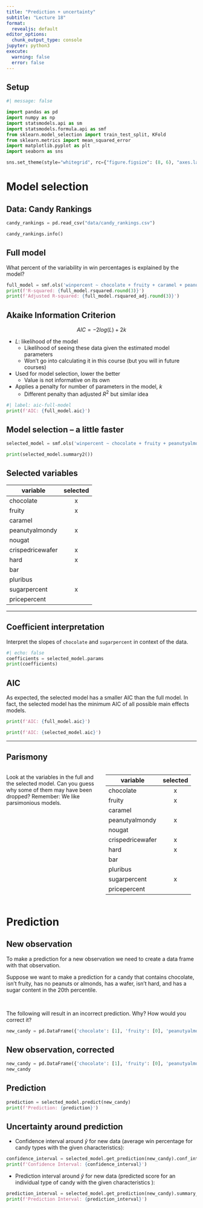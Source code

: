 ```yaml
---
title: "Prediction + uncertainty"
subtitle: "Lecture 18"
format:
  revealjs: default
editor_options: 
  chunk_output_type: console
jupyter: python3
execute:
  warning: false
  error: false
---
```


## Setup {.smaller}

```python
#| message: false

import pandas as pd
import numpy as np
import statsmodels.api as sm
import statsmodels.formula.api as smf
from sklearn.model_selection import train_test_split, KFold
from sklearn.metrics import mean_squared_error
import matplotlib.pyplot as plt
import seaborn as sns

sns.set_theme(style="whitegrid", rc={"figure.figsize": (8, 6), "axes.labelsize": 16, "xtick.labelsize": 14, "ytick.labelsize": 14})

```

# Model selection

## Data: Candy Rankings {.smaller}

```python
candy_rankings = pd.read_csv("data/candy_rankings.csv")

candy_rankings.info()
```

## Full model {.smaller}

::: question
What percent of the variability in win percentages is explained by the model?
:::

```python
full_model = smf.ols('winpercent ~ chocolate + fruity + caramel + peanutyalmondy + nougat + crispedricewafer + hard + bar + pluribus + sugarpercent + pricepercent', data=candy_rankings).fit()
print(f'R-squared: {full_model.rsquared.round(3)}')
print(f'Adjusted R-squared: {full_model.rsquared_adj.round(3)}')
```

## Akaike Information Criterion {.smaller}

$$ AIC = -2log(L) + 2k $$

::: incremental
-   $L$: likelihood of the model
    -   Likelihood of seeing these data given the estimated model parameters
    -   Won't go into calculating it in this course (but you will in future courses)
-   Used for model selection, lower the better
    -   Value is not informative on its own
-   Applies a penalty for number of parameters in the model, $k$
    -   Different penalty than adjusted $R^2$ but similar idea
:::

::: fragment
```python
#| label: aic-full-model
print(f'AIC: {full_model.aic}')
```
:::

## Model selection -- a little faster {.smaller}

```python
selected_model = smf.ols('winpercent ~ chocolate + fruity + peanutyalmondy + crispedricewafer + hard + sugarpercent', data=candy_rankings).fit()
```

```python
print(selected_model.summary2())
```

## Selected variables {.smaller}

| variable         | selected |
|------------------|:--------:|
| chocolate        |    x     |
| fruity           |    x     |
| caramel          |          |
| peanutyalmondy   |    x     |
| nougat           |          |
| crispedricewafer |    x     |
| hard             |    x     |
| bar              |          |
| pluribus         |          |
| sugarpercent     |    x     |
| pricepercent     |          |

------------------------------------------------------------------------

## Coefficient interpretation {.smaller}

::: question
Interpret the slopes of `chocolate` and `sugarpercent` in context of the data.
:::

```python
#| echo: false
coefficients = selected_model.params
print(coefficients)
```

## AIC {.smaller}

As expected, the selected model has a smaller AIC than the full model.
In fact, the selected model has the minimum AIC of all possible main effects models.

```python
print(f'AIC: {full_model.aic}')
```

```python
print(f'AIC: {selected_model.aic}')
```

------------------------------------------------------------------------

## Parismony {.smaller}

::: columns
::: {.column width="50%"}
::: question
Look at the variables in the full and the selected model.
Can you guess why some of them may have been dropped?
Remember: We like parsimonious models.
:::
:::

::: {.column width="50%"}
| variable         | selected |
|------------------|:--------:|
| chocolate        |    x     |
| fruity           |    x     |
| caramel          |          |
| peanutyalmondy   |    x     |
| nougat           |          |
| crispedricewafer |    x     |
| hard             |    x     |
| bar              |          |
| pluribus         |          |
| sugarpercent     |    x     |
| pricepercent     |          |
:::
:::

# Prediction

## New observation {.smaller}

To make a prediction for a new observation we need to create a data frame with that observation.

::: question
Suppose we want to make a prediction for a candy that contains chocolate, isn't fruity, has no peanuts or almonds, has a wafer, isn't hard, and has a sugar content in the 20th percentile.

<br>

The following will result in an incorrect prediction.
Why?
How would you correct it?
:::

```python
new_candy = pd.DataFrame({'chocolate': [1], 'fruity': [0], 'peanutyalmondy': [0], 'crispedricewafer': [1], 'hard': [0], 'sugarpercent': [20]})
```

## New observation, corrected {.smaller}

```python
new_candy = pd.DataFrame({'chocolate': [1], 'fruity': [0], 'peanutyalmondy': [0], 'crispedricewafer': [1], 'hard': [0], 'sugarpercent': [0.20]})
new_candy
```

## Prediction {.smaller}

```python
prediction = selected_model.predict(new_candy)
print(f'Prediction: {prediction}')
```

## Uncertainty around prediction {.smaller}

::: fragment
-   Confidence interval around $\hat{y}$ for new data (average win percentage for candy types with the given characteristics):

```python
confidence_interval = selected_model.get_prediction(new_candy).conf_int()
print(f'Confidence Interval: {confidence_interval}')
```
:::

::: fragment
-   Prediction interval around $\hat{y}$ for new data (predicted score for an individual type of candy with the given characteristics ):

```python
prediction_interval = selected_model.get_prediction(new_candy).summary_frame(alpha=0.05)
print(f'Prediction Interval: {prediction_interval}')
```
:::
